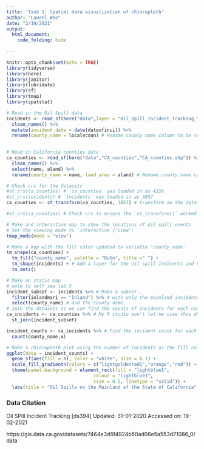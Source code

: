 ```yaml
---
title: 'Task 1: Spatial data visualization of chloropleth'
author: "Laurel Wee"
date: "2/19/2021"
output: 
  html_document:
    code_folding: hide
  
---
```


```r
knitr::opts_chunk$set(echo = TRUE)
library(tidyverse)
library(here)
library(janitor)
library(lubridate)
library(sf)
library(tmap)
library(spatstat)
```

```r
# Read in the Oil Spill data
incidents <- read_sf(here("data",layer = "Oil_Spill_Incident_Tracking_%5Bds394%5D.shp")) %>% 
  clean_names() %>% 
  mutate(incident_date = date(dateofinci)) %>% 
  rename(county_name = localecoun) # Rename county name column to be consistent with the other dataset
  

# Read in California counties data
ca_counties <- read_sf(here("data","CA_counties","CA_counties.shp")) %>% 
  clean_names() %>% 
  select(name, aland) %>% 
  rename(county_name = name, land_area = aland) # Rename county name column to be consistent with the other dataset

# Check crs for the datasets 
#st_crs(ca_counties) # `ca_counties` was loaded in as 4326
#st_crs(incidents) # `incidents` was loaded in as 3857
ca_counties <- st_transform(ca_counties, 3857) # transform so the datasets are the same, this is important for the `st_join()` later. I chose 3857 because  in is a projected coordinated system that is widely used. 4326 is a geographic coordinate system

#st_crs(ca_counties) # Check crs to ensure the `st_transform()` worked
```


```r
# Make and interactive map to show the locations of oil spill events
# Set the viewing mode to `interactive`/"view":
tmap_mode(mode = "view")

# Make a map with the fill color updated to variable 'county_name'
tm_shape(ca_counties) +
  tm_fill("county_name", palette = "BuGn", title =" ") +
  tm_shape(incidents) + # Add a layer for the oil spill indicents and have the events plotted as dots
  tm_dots()
```


```r
# Make an static map
# note to self see lab 5
incident_subset <- incidents %>% # Make a subset.. 
  filter(inlandmari == "Inland") %>% # with only the mainland incidents ..
  select(county_name) # and the county name.
# Join the datasets so we can find the counts of incidents for each county in the next step
ca_incidents <- ca_counties %>% # My R studio won't let me view this dataset
  st_join(incident_subset) 

incident_counts <- ca_incidents %>% # Find the incident count for each county
  count(county_name.x)

# Make a chloropleth plot using the number of incidents as the fill color
ggplot(data = incident_counts) +
  geom_sf(aes(fill = n), color = "white", size = 0.1) +
  scale_fill_gradientn(colors = c("lightgoldenrod1","orange","red")) +
  theme(panel.background = element_rect(fill = "lightblue1",
                                colour = "lightblue1",
                                size = 0.5, linetype = "solid")) +
  labs(title = "Oil Spills on the Mainland of the State of California", subtitle = "Events reported to CA EMA in 2008 (WEE)", fill = "Number of Oil Spills")
```



### Data Citation


Oil SPill Incident Tracking [ds394] Updated: 31-01-2020 Accessed on: 19-02-2021

https://gis.data.ca.gov/datasets/7464e3d6f4924b50ad06e5a553d71086_0/data 